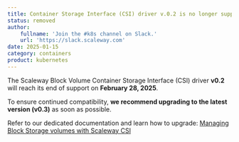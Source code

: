 ```yaml
---
title: Container Storage Interface (CSI) driver v.0.2 is no longer supported
status: removed
author:
    fullname: 'Join the #k8s channel on Slack.'
    url: 'https://slack.scaleway.com'
date: 2025-01-15
category: containers
product: kubernetes
---
```


The Scaleway Block Volume Container Storage Interface (CSI) driver **v0.2** will reach its end of support on **February 28, 2025**.  

To ensure continued compatibility, **we recommend upgrading to the latest version (v0.3)** as soon as possible.  

Refer to our dedicated documentation and learn how to upgrade: [Managing Block Storage volumes with Scaleway CSI](/kubernetes/api-cli/managing-storage/)

